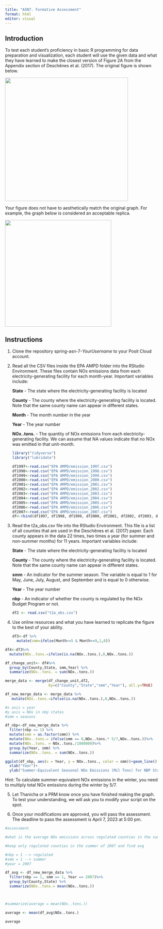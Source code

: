 ```yaml
---
title: "ASN7. Formative Assessment"
format: html
editor: visual
---
```


## Introduction

To test each student's proficiency in basic R programming for data preparation and visualization, each student will use the given data and what they have learned to make the closest version of Figure 2A from the Appendix section of Deschênes et al. (2017). The original figure is shown below.

![](fig2a.png){fig-align="center" width="405"}

Your figure does not have to aesthetically match the original graph. For example, the graph below is considered an acceptable replica.

![](rep_fig2a.png){fig-align="center" width="350"}

## Instructions

1.  Clone the repository spring-asn-7-*YourUsername* to your Posit Cloud account.

2.  Read all the CSV files inside the EPA AMPD folder into the RStudio Environment. These files contain NOx emissions data from each electricity-generating facility for each month-year. Important variables include:

    **State** - The state where the electricity-generating facility is located

    **County** - The county where the electricity-generating facility is located. Note that the same county name can appear in different states.

    **Month** - The month number in the year

    **Year** - The year number

    **NOx..tons.** - The quantity of NOx emissions from each electricity-generating facility. We can assume that NA values indicate that no NOx was emitted in that unit-month.

    ```r
    library("tidyverse")
    library("lubridate")
    ```

    ```r
    df1997<-read.csv("EPA AMPD/emission_1997.csv")
    df1998<-read.csv("EPA AMPD/emission_1998.csv")
    df1999<-read.csv("EPA AMPD/emission_1999.csv")
    df2000<-read.csv("EPA AMPD/emission_2000.csv")
    df2001<-read.csv("EPA AMPD/emission_2001.csv")
    df2002<-read.csv("EPA AMPD/emission_2002.csv")
    df2003<-read.csv("EPA AMPD/emission_2003.csv")
    df2004<-read.csv("EPA AMPD/emission_2004.csv")
    df2005<-read.csv("EPA AMPD/emission_2005.csv")
    df2006<-read.csv("EPA AMPD/emission_2006.csv")
    df2007<-read.csv("EPA AMPD/emission_2007.csv")
    df<-rbind(df1997, df1998, df1999, df2000, df2001, df2002, df2003, df2004, df2005, df2006, df2007)
    ```

3.  Read the t2a_obs.csv file into the RStudio Environment. This file is a list of all counties that are used in the Deschênes et al. (2017) paper. Each county appears in the data 22 times, two times a year (for summer and non-summer months) for 11 years. Important variables include:

    **State** - The state where the electricity-generating facility is located

    **County** - The county where the electricity-generating facility is located. Note that the same county name can appear in different states.

    **smm** - An indicator for the summer season. The variable is equal to 1 for May, June, July, August, and September and is equal to 0 otherwise.

    **Year** - The year number

    **nbp** - An indicator of whether the county is regulated by the NOx Budget Program or not.

    ```r
    df2 <- read.csv("t2a_obs.csv")
    ```

4.  Use online resources and what you have learned to replicate the figure to the best of your ability.

    ```r
    df3<-df %>% 
      mutate(smm=ifelse(Month>=5 & Month<=9,1,0))
    ```

```r
df4<-df3%>%
  mutate(NOx..tons.=ifelse(is.na(NOx..tons.),0,NOx..tons.))

df_change_unit<- df4%>%
  group_by(County,State, smm,Year) %>%
  summarize(NOx..tons. = sum(NOx..tons.))
```

```r
merge_data <- merge(df_change_unit,df2, 
                    by=c("County","State","smm","Year"), all.y=TRUE)

df_new_merge_data <- merge_data %>%
   mutate(NOx..tons.=ifelse(is.na(NOx..tons.),0,NOx..tons.))
```

```r
#x axis = year
#y axis = NOx in nbp states
#smm = seasons

df_nbp<-df_new_merge_data %>%
  filter(nbp == 1) %>%
  mutate(smm = as.factor(smm)) %>%
  mutate(NOx..tons.= ifelse(smm == 0,NOx..tons.* 5/7,NOx..tons.))%>%
  mutate(NOx..tons. = NOx..tons./1000000)%>%
  group_by(Year, smm) %>%
  summarize(NOx..tons. = sum(NOx..tons.))

ggplot(df_nbp, aes(x = Year, y = NOx..tons., color = smm))+geom_line() + geom_point() + scale_x_continuous(breaks=1997:2007)+
  xlab("Year")+
  ylab("Summer-Equivalent Seasonal NOx Emissions (Mil Tons) for NBP States")
```

Hint: To calculate summer-equivalent NOx emissions in the winter, you need to multiply total NOx emissions during the winter by 5/7.

5.  Let Thanicha or a PRM know once you have finished making the graph. To test your understanding, we will ask you to modify your script on the spot.

6.  Once your modifications are approved, you will pass the assessment. The deadline to pass the assessment is April 7, 2023 at 5:00 pm.

```r
#assessment

#what is the average NOx emissions across regulated counties in the summer of 2007?

#keep only regulated counties in the summer of 2007 and find avg

#nbp = 1 --> regulated 
#smm = 1 --> summer 
#year = 2007

df_avg <- df_new_merge_data %>%
  filter(nbp == 1, smm == 1, Year == 2007)%>%
  group_by(County,State) %>%
  summarize(NOx..tons.= mean(NOx..tons.))
  


#summarize(average = mean(NOx..tons.))

average <- mean(df_avg$NOx..tons.)

average
```
